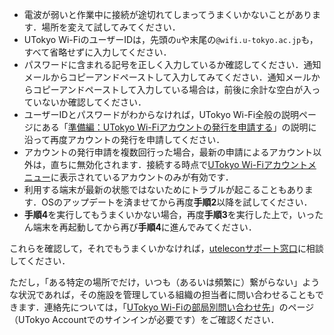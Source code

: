 - 電波が弱いと作業中に接続が途切れてしまってうまくいかないことがあります．場所を変えて試してみてください．
- UTokyo Wi-FiのユーザーIDは，先頭の`u`や末尾の`@wifi.u-tokyo.ac.jp`も，すべて省略せずに入力してください．
- パスワードに含まれる記号を正しく入力しているか確認してください．通知メールからコピーアンドペーストして入力してみてください．通知メールからコピーアンドペーストして入力している場合は，前後に余計な空白が入っていないか確認してください．
- ユーザーIDとパスワードがわからなければ，UTokyo Wi-Fi全般の説明ページにある「[準備編：UTokyo Wi-Fiアカウントの発行を申請する](/utokyo_wifi/#initial-setup-apply)」の説明に沿って再度アカウントの発行を申請してください．
- アカウントの発行申請を複数回行った場合，最新の申請によるアカウント以外は，直ちに無効化されます．接続する時点で[UTokyo Wi-Fiアカウントメニュー](https://acm.wifi.adm.u-tokyo.ac.jp/secure/user_applies/index/1/)に表示されているアカウントのみが有効です．
- 利用する端末が最新の状態ではないためにトラブルが起こることもあります．OSのアップデートを済ませてから再度**手順2**以降を試してください．
- **手順4**を実行してもうまくいかない場合，再度**手順3**を実行した上で，いったん端末を再起動してから再び**手順4**に進んでみてください．

これらを確認して，それでもうまくいかなければ，[uteleconサポート窓口](/support)に相談してください．

ただし，「ある特定の場所でだけ，いつも（あるいは頻繁に）繋がらない」ような状況であれば，その施設を管理している組織の担当者に問い合わせることもできます．連絡先については，「[UTokyo Wi-Fiの部局別問い合わせ先](https://univtokyo.sharepoint.com/sites/utokyoaccount/SitePages/utokyo_wifi_department_contact.aspx)」のページ（UTokyo Accountでのサインインが必要です）をご確認ください．